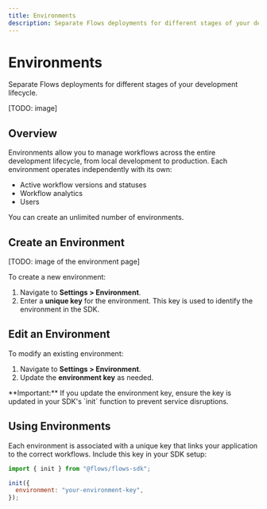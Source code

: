 ```yaml
---
title: Environments
description: Separate Flows deployments for different stages of your development lifecycle.
---
```


# Environments

Separate Flows deployments for different stages of your development lifecycle.

[TODO: image]

## Overview

Environments allow you to manage workflows across the entire development lifecycle, from local development to production. Each environment operates independently with its own:

- Active workflow versions and statuses
- Workflow analytics
- Users

You can create an unlimited number of environments.

## Create an Environment

[TODO: image of the environment page]

To create a new environment:

1. Navigate to **Settings > Environment**.
2. Enter a **unique key** for the environment. This key is used to identify the environment in the SDK.

## Edit an Environment

To modify an existing environment:

1. Navigate to **Settings > Environment**.
2. Update the **environment key** as needed.

<BetterCallout variant="warning">
  **Important:** If you update the environment key, ensure the key is updated in your SDK's `init`
  function to prevent service disruptions.
</BetterCallout>

## Using Environments

Each environment is associated with a unique key that links your application to the correct workflows. Include this key in your SDK setup:

```javascript
import { init } from "@flows/flows-sdk";

init({
  environment: "your-environment-key",
});
```
